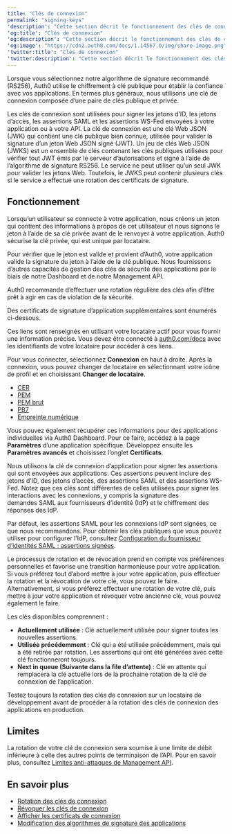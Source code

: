 ```yaml
---
title: "Clés de connexion"
permalink: "signing-keys"
'description': "Cette section décrit le fonctionnement des clés de connexion de l’application de votre locataire."
'og:title': "Clés de connexion"
'og:description': "Cette section décrit le fonctionnement des clés de connexion de l’application de votre locataire."
'og:image': "https://cdn2.auth0.com/docs/1.14567.0/img/share-image.png"
'twitter:title': "Clés de connexion"
'twitter:description': "Cette section décrit le fonctionnement des clés de connexion de l’application de votre locataire."
---
```


Lorsque vous sélectionnez notre algorithme de signature recommandé (RS256), Auth0 utilise le chiffrement à clé publique pour établir la confiance avec vos applications. En termes plus généraux, nous utilisons une clé de connexion composée d’une paire de clés publique et privée.

Les clés de connexion sont utilisées pour signer les jetons d’ID, les jetons d’accès, les assertions <Tooltip href="/docs/docs/fr-ca/glossary?term=security-assertion-markup-language" tip="Security Assertion Markup Language (SAML)
Protocole normalisé permettant à deux parties d’échanger des informations d’authentification sans mot de passe." cta="Voir le glossaire">SAML</Tooltip> et les assertions <Tooltip href="/docs/docs/fr-ca/glossary?term=ws-fed" tip="Web Service Federation (WS-Fed)
Protocole de gestion des identités des utilisateurs à travers les domaines." cta="Voir le glossaire">WS-Fed</Tooltip> envoyées à votre application ou à votre API. La clé de connexion est une clé Web JSON (JWK) qui contient une clé publique bien connue, utilisée pour valider la signature d’un jeton Web JSON signé (<Tooltip href="/docs/docs/fr-ca/glossary?term=json-web-token" tip="Jeton Web JSON (JWT)
Format standard de jeton d’ID (et souvent de jeton d’accès) utilisé pour représenter en toute sécurité des demandes entre deux parties." cta="Voir le glossaire">JWT</Tooltip>). Un jeu de clés Web JSON (JWKS) est un ensemble de clés contenant les clés publiques utilisées pour vérifier tout JWT émis par le serveur d’autorisations et signé à l’aide de l’algorithme de signature RS256. Le service ne peut utiliser qu’un seul JWK pour valider les jetons Web. Toutefois, le JWKS peut contenir plusieurs clés si le service a effectué une rotation des certificats de signature.

## Fonctionnement

Lorsqu’un utilisateur se connecte à votre application, nous créons un jeton qui contient des informations à propos de cet utilisateur et nous signons le jeton à l’aide de sa clé privée avant de le renvoyer à votre application. Auth0 sécurise la clé privée, qui est unique par locataire.

Pour vérifier que le jeton est valide et provient d’Auth0, votre application valide la signature du jeton à l’aide de la clé publique. Nous fournissons d’autres capacités de gestion des clés de sécurité des applications par le biais de notre Dashboard et de notre <Tooltip href="/docs/docs/fr-ca/glossary?term=management-api" tip="Management API
Un produit permettant aux clients d’effectuer des tâches administratives." cta="Voir le glossaire">Management API</Tooltip>.

Auth0 recommande d’effectuer une rotation régulière des clés afin d’être prêt à agir en cas de violation de la sécurité.

Des certificats de signature d’application supplémentaires sont énumérés ci-dessous.

<Callout icon="file-lines" color="#0EA5E9" iconType="regular">

Ces liens sont renseignés en utilisant votre locataire actif pour vous fournir une information précise. Vous devez être connecté à [auth0.com/docs](/docs/fr-ca/articles) avec les identifiants de votre locataire pour accéder à ces liens.

Pour vous connecter, sélectionnez **Connexion** en haut à droite. Après la connexion, vous pouvez changer de locataire en sélectionnant votre icône de profil et en choisissant **Changer de locataire**.

</Callout>

* [CER](https://{yourDomain}/cer)
* [PEM](https://{yourDomain}/pem)
* [PEM brut](https://{yourDomain}/rawpem)
* [PB7](https://{yourDomain}/pb7)
* [Empreinte numérique](https://{yourDomain}/fingerprint)

Vous pouvez également récupérer ces informations pour des applications individuelles via <Tooltip href="/docs/docs/fr-ca/glossary?term=auth0-dashboard" tip="Auth0 Dashboard
Principal produit d’Auth0 pour configurer vos services." cta="Voir le glossaire">Auth0 Dashboard</Tooltip>. Pour ce faire, accédez à la page **Paramètres** d’une application spécifique. Développez ensuite les **Paramètres avancés** et choisissez l’onglet **Certificats**.

<Callout icon="file-lines" color="#0EA5E9" iconType="regular">

Nous utilisons la clé de connexion d’application pour signer les assertions qui sont envoyées aux applications. Ces assertions peuvent inclure des jetons d’ID, des jetons d’accès, des assertions SAML et des assertions WS-Fed. Notez que ces clés sont différentes de celles utilisées pour signer les interactions avec les connexions, y compris la signature des demandes SAML aux fournisseurs d’identité (IdP) et le chiffrement des réponses des IdP.

Par défaut, les assertions SAML pour les connexions IdP sont signées, ce que nous recommandons. Pour obtenir les clés publiques que vous pouvez utiliser pour configurer l’IdP, consultez [Configuration du fournisseur d’identités SAML : assertions signées](/docs/fr-ca/authenticate/protocols/saml/saml-identity-provider-configuration-settings).

</Callout>

Le processus de rotation et de révocation prend en compte vos préférences personnelles et favorise une transition harmonieuse pour votre application. Si vous préférez tout d’abord mettre à jour votre application, puis effectuer la rotation et la révocation de votre clé, vous pouvez le faire. Alternativement, si vous préférez effectuer une rotation de votre clé, puis mettre à jour votre application et révoquer votre ancienne clé, vous pouvez également le faire.

Les clés disponibles comprennent :

* **Actuellement utilisée** : Clé actuellement utilisée pour signer toutes les nouvelles assertions.
* **Utilisée précédemment** : Clé qui a été utilisée précédemment, mais qui a été retirée par rotation. Les assertions qui ont été générées avec cette clé fonctionneront toujours.
* **Next in queue (Suivante dans la file d’attente)** : Clé en attente qui remplacera la clé actuelle lors de la prochaine rotation de la clé de connexion de l’application.

<Callout icon="file-lines" color="#0EA5E9" iconType="regular">

Testez toujours la rotation des clés de connexion sur un locataire de développement avant de procéder à la rotation des clés de connexion des applications en production.

</Callout>

## Limites

La rotation de votre clé de connexion sera soumise à une limite de débit inférieure à celle des autres points de terminaison de l’API. Pour en savoir plus, consultez [Limites anti-attaques de Management API](/docs/fr-ca/troubleshoot/customer-support/operational-policies/rate-limit-policy/management-api-endpoint-rate-limits).

## En savoir plus

* [Rotation des clés de connexion](/docs/fr-ca/get-started/tenant-settings/signing-keys/rotate-signing-keys)
* [Révoquer les clés de connexion](/docs/fr-ca/get-started/tenant-settings/signing-keys/revoke-signing-keys)
* [Afficher les certificats de connexion](/docs/fr-ca/get-started/tenant-settings/signing-keys/view-signing-certificates)
* [Modification des algorithmes de signature des applications](/docs/fr-ca/get-started/applications/change-application-signing-algorithms)